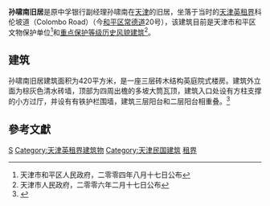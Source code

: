 {{天津历史风貌建筑|
省区市 = 天津市 |
名称 = 孙啸南旧居 |
图片 = [[File:孙啸南旧居.jpg|200px]] |
编号 = 0120094 |
等级 = 重点保护 |
时代 = 1920年 |
所在 = [[天津市|天津市]][[和平区_(天津市)|和平区]] |
公布 = 2006年2月17日 |
}}

'''孙啸南旧居'''是原中孚银行副经理孙啸南在[[天津|天津]]的旧居，坐落于当时的[[天津英租界|天津英租界]]科伦坡道（Colombo Road）（今[[和平区_(天津市)|和平区]][[常德道|常德道]]20号），该建筑目前是天津市和平区文物保护单位<ref>天津市和平区人民政府，二零零四年八月十七日公布</ref>和[[天津历史风貌建筑|重点保护等级历史风貌建筑]]<ref>天津市人民政府，二零零六年二月十七日公布</ref>。

== 建筑 ==
孙啸南旧居建筑面积为420平方米，是一座三层砖木结构英庭院式楼房。建筑外立面为棕灰色清水砖墙，顶部为四周出檐的多坡大筒瓦顶，建筑入口处设有方柱支撑的小方过厅，并设有有铁护栏围墙，建筑三层阳台和二层阳台相重叠。<ref>{{Cite web |url=http://cul.sohu.com/20101013/n275589578.shtml |title=常德道20号孙啸南旧居 |access-date=2010-12-29 |archive-date=2020-06-21 |archive-url=https://web.archive.org/web/20200621025953/https://cul.sohu.com/20101013/n275589578.shtml |dead-url=no }}</ref>

==參考文獻==
{{reflist}}

{{天津市名人故居}}

[[Category:天津名人故居|S]]
[[Category:天津英租界建筑物|Category:天津英租界建筑物]]
[[Category:天津民国建筑|Category:天津民国建筑]]
[[Category:天津西式建築|租界]]